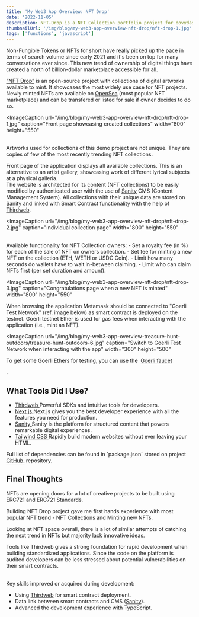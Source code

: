 ```yaml
---
title: 'My Web3 App Overview: NFT Drop'
date: '2022-11-05'
description: NFT-Drop is a NFT Collection portfolio project for dovydas.io. It's built with Thirdweb and deployed on Ethereum Test Network Goerli.
thumbnailUrl: '/img/blog/my-web3-app-overview-nft-drop/nft-drop-1.jpg'
tags: ['functions', 'javascript']
---
```


Non-Fungible Tokens or NFTs for short have really picked up the pace in terms of search volume since early 2021 and it's been on top for many conversations ever since. 
This new trend of ownership of digital things have created a north of billion-dollar marketplace accessible for all.

<a href="https://nft-drop.dovydas.io" target="_blank">“NFT Drop”</a> is an open-source project with collections of digital artworks available to mint. 
It showcases the most widely use case for NFT projects. 
Newly minted NFTs are available on <a href="https://opensea.io" target="_blank">OpenSea</a> (most popular NFT marketplace) and can be transfered or listed for sale if owner decides to do so.

<ImageCaption
  url="/img/blog/my-web3-app-overview-nft-drop/nft-drop-1.jpg"
  caption="Front page showcasing created collections"
  width="800"
  height="550"
></ImageCaption>

<br />
Artworks used for collections of this demo project are not unique. 
They are copies of few of the most recently trending NFT collections.

Front page of the application displays all available collections. 
This is an alternative to an artist gallery, showcasing work of different lyrical subjects at a physical galleria.
<br />
The website is architected for its content (NFT collections) to be easily modified by authenticated user with the use of <a href="https://sanity.io" target="_blank">Sanity</a> CMS (Content Management System). 
All collections with their unique data are stored on Sanity and linked with Smart Contract functionality with the help of <a href="https://thirdweb.com" target="_blank">Thirdweb</a>. 

<ImageCaption
  url="/img/blog/my-web3-app-overview-nft-drop/nft-drop-2.jpg"
  caption="Individual collection page"
  width="800"
  height="550"
></ImageCaption>

<br />
Available functionality for NFT Collection owners:
- Set a royalty fee (in %) for each of the sale of NFT on owners collection.
- Set fee for minting a new NFT on the collection (ETH, WETH or USDC Coin).
- Limit how many seconds do wallets have to wait in-between claiming.
- Limit who can claim NFTs first (per set duration and amount).


<ImageCaption
  url="/img/blog/my-web3-app-overview-nft-drop/nft-drop-3.jpg"
  caption="Congratulations page when a new NFT is minted"
  width="800"
  height="550"
></ImageCaption>

When browsing the application Metamask should be connected to "Goerli Test Network" (ref. image below) as smart contract is deployed on the testnet.
Goerli testnet Ether is used for gas fees when interacting with the application (i.e., mint an NFT).

<ImageCaption
  url="/img/blog/my-web3-app-overview-treasure-hunt-outdoors/treasure-hunt-outdoors-6.jpg"
  caption="Switch to Goerli Test Network when interacting with the app"
  width="300"
  height="500"
></ImageCaption>

<InformationalText>
  To get some Goerli Ethers for testing, you can use the&nbsp;
  <a href="https://goerli-faucet.pk910.de" target="_blank">
    Goerli faucet
  </a>
  <p>.</p>
</InformationalText>

## What Tools Did I Use?

- <a href="https://thirdweb.com" target="_blank">
    Thirdweb
  </a>
  Powerful SDKs and intuitive tools for developers.
  
- <a href="https://nextjs.org" target="_blank">
    Next.js
  </a>
  Next.js gives you the best developer experience with all the features you need
  for production.

- <a href="https://www.sanity.io" target="_blank">
    Sanity
  </a>
  Sanity is the platform for structured content that powers remarkable digital experiences.

- <a href="https://tailwindcss.com" target="_blank">
    Tailwind CSS
  </a>
  Rapidly build modern websites without ever leaving your HTML.

<InformationalText>
  Full list of dependencies can be found in `package.json` stored on project
  &nbsp;
  <a href="https://github.com/dovydinho/nft-drop" target="_blank">
    GitHub
  </a>
  &nbsp;repository.
</InformationalText>

## Final Thoughts

NFTs are opening doors for a lot of creative projects to be built using ERC721 and ERC721 Standards.

Building NFT Drop project gave me first hands experience with most popular NFT trend - NFT Collections and Minting new NFTs. 

Looking at NFT space overall, there is a lot of similar attempts of catching the next trend in NFTs but majority lack innovative ideas.

Tools like Thirdweb gives a strong foundation for rapid development when building standardized applications. 
Since the code on the platform is audited developers can be less stressed about potential vulnerabilities on their smart contracts.

<br />
Key skills improved or acquired during development:

- Using <a href="https://thirdweb.com/" target="_blank">Thirdweb</a> for smart contract deployment.
- Data link between smart contracts and CMS (<a href="https://www.sanity.io" target="_blank">Sanity</a>).
- Advanced the development experience with TypeScript.